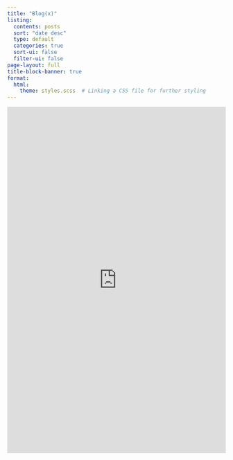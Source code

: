 ```yaml
---
title: "Blog(x)"
listing:
  contents: posts
  sort: "date desc"
  type: default
  categories: true
  sort-ui: false
  filter-ui: false
page-layout: full
title-block-banner: true
format:
  html:
    theme: styles.scss  # Linking a CSS file for further styling
---
```


::: {#p5-container}
<iframe src="https://editor.p5js.org/Varad404error/full/I-BX0LIb3"
        width="100%" 
        height="800px" 
        style="border: none; display: block; margin: 0 auto;">
</iframe>
:::
